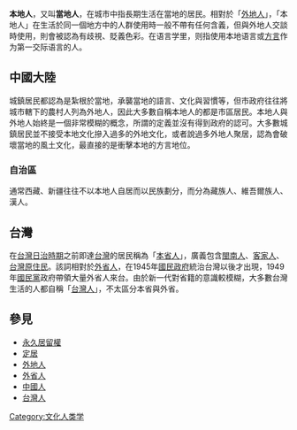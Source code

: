 {{for2|特指[[深圳|深圳]]和[[香港|香港]]「本地人」的原居民族群|[[圍頭人|圍頭人]]}}

'''本地人'''，又叫'''當地人'''，在城市中指長期生活在當地的居民。相對於「[[外地人|外地人]]」，「本地人」在生活於同一個地方中的人群使用時一般不帶有任何含義，但與外地人交談時使用，則會被認為有歧視、貶義色彩。在语言学里，则指使用本地语言或[[方言|方言]]作为第一交际语言的人。

== 中國大陸 ==
城鎮居民都認為是紮根於當地，承襲當地的語言、文化與習慣等，但市政府往往將城市轄下的農村人列為外地人，因此大多數自稱本地人的都是市區居民。本地人與外地人始終是一個非常模糊的概念，所謂的定義並沒有得到政府的認可。大多數城鎮居民並不接受本地文化摻入過多的外地文化，或者說過多外地人聚居，認為會破壞當地的風土文化，最直接的是衝擊本地的方言地位。
=== 自治區 ===
通常西藏、新疆往往不以本地人自居而以民族劃分，而分為藏族人、維吾爾族人、漢人。

== 台灣 ==
在[[台灣日治時期|台灣日治時期]]之前即達[[台灣|台灣]]的居民稱為「[[本省人|本省人]]」，廣義包含[[閩南人|閩南人]]、[[客家人|客家人]]、[[台灣原住民|台灣原住民]]。該詞相對於[[外省人|外省人]]，在1945年[[國民政府|國民政府]]統治台灣以後才出現，1949年[[國民黨|國民黨]]政府帶領大量外省人來台。由於新一代對省籍的意識較模糊，大多數台灣生活的人都自稱「[[台灣人|台灣人]]」，不太區分本省與外省。
<!-- 本調用由 {{subst:Uncategorized/auto}} 自動產生。 -->

== 參見 ==
*[[永久居留權|永久居留權]]
*[[定居|定居]]
*[[外地人|外地人]]
*[[外省人|外省人]]
*[[中國人|中國人]]
*[[台灣人|台灣人]]

[[Category:文化人类学|Category:文化人类学]]